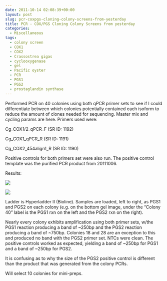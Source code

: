 ```yaml
---
date: 2011-10-14 02:08:39+00:00
layout: post
slug: pcr-coxpgs-cloning-colony-screens-from-yesterday
title: PCR - COX/PGS Cloning Colony Screens from yesterday
categories:
  - Miscellaneous
tags:
  - colony screen
  - COX1
  - COX2
  - Crassostrea gigas
  - cyclooxygenase
  - gel
  - Pacific oyster
  - PCR
  - PGS1
  - PGS2
  - prostaglandin synthase
---
```


Performed PCR on 40 colonies using both qPCR primer sets to see if I could differentiate between which colonies potentially contained each isoform to reduce the amount of clones needed for sequencing. Master mix and cycling params are here. Primers used were:

Cg_COX1/2_qPCR_F (SR ID: 1192)

Cg_COX1_qPCR_R (SR ID: 1191)

Cg_COX2_454align1_R (SR ID: 1190)

Positive controls for both primers set were also run. The positive control template was the purified PCR product from 20111006.

Results:

![](https://eagle.fish.washington.edu/Arabidopsis/20111013-01.JPG)

![](https://eagle.fish.washington.edu/Arabidopsis/20111013-02.JPG)

Ladder is Hyperladder II (Bioline). Samples are loaded, left to right, as PGS1 and PGS2 on each colony (e.g. on the bottom gel image, under the "Colony 40" label is the PGS1 rxn on the left and the PGS2 rxn on the right).

Nearly every colony exhibits amplification using both primer sets, w/the PGS1 reaction producing a band of ~250bp and the PGS2 reaction producing a band of ~750bp. Colonies 18 and 28 are an exception to this and produced no band with the PGS2 primer set. NTCs were clean. The positive controls worked as expected, yielding a band of ~250bp for PGS1 and a band of ~250bp for PGS2.

It is confusing as to why the size of the PGS2 positive control is different than the product that was generated from the colony PCRs.

Will select 10 colonies for mini-preps.
